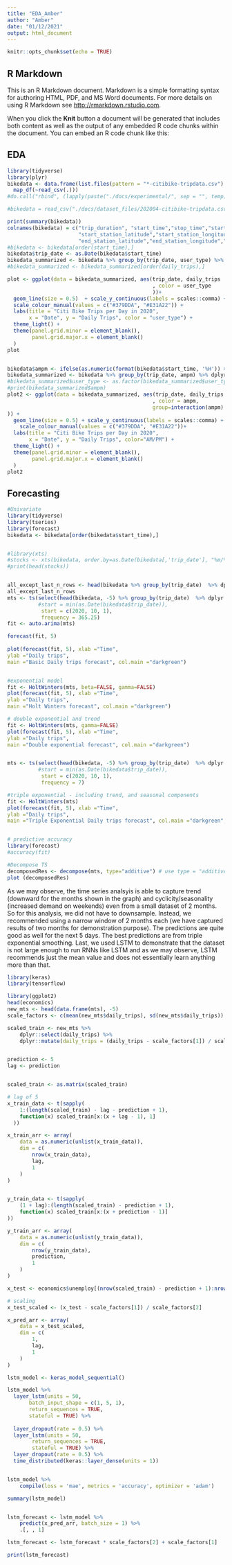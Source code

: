 ```yaml
---
title: "EDA_Amber"
author: "Amber"
date: "01/12/2021"
output: html_document
---
```


```r
knitr::opts_chunk$set(echo = TRUE)
```

## R Markdown

This is an R Markdown document. Markdown is a simple formatting syntax for authoring HTML, PDF, and MS Word documents. For more details on using R Markdown see <http://rmarkdown.rstudio.com>.

When you click the **Knit** button a document will be generated that includes both content as well as the output of any embedded R code chunks within the document. You can embed an R code chunk like this:

## EDA
```r
library(tidyverse)
library(plyr)
bikedata <- data.frame(list.files(pattern = "*-citibike-tripdata.csv") %>% 
  map_df(~read_csv(.)))
#do.call("rbind", (lapply(paste("./docs/experimental/", sep = "", temp), read.delim)))

#bikedata = read_csv("./docs/dataset_files/202004-citibike-tripdata.csv")

print(summary(bikedata))
colnames(bikedata) = c("trip_duration", "start_time","stop_time","start_station_id","start_station_name",
                       "start_station_latitude","start_station_longitude","end_station_id","end_station_name",
                       "end_station_latitude","end_station_longitude","bike_id","user_type","birth_year","gender")
#bikedata <- bikedata[order(start_time),]
bikedata$trip_date <- as.Date(bikedata$start_time)
bikedata_summarized <- bikedata %>% group_by(trip_date, user_type) %>% dplyr::summarise(daily_trips = n())
#bikedata_summarized <- bikedata_summarized[order(daily_trips),]

plot <- ggplot(data = bikedata_summarized, aes(trip_date, daily_trips
                                               , color = user_type
                                               ))+
  geom_line(size = 0.5)  + scale_y_continuous(labels = scales::comma) +
  scale_colour_manual(values = c("#379DDA", "#E31A22")) + 
  labs(title = "Citi Bike Trips per Day in 2020",
       x = "Date", y = "Daily Trips", color = "user_type") +
  theme_light() +
  theme(panel.grid.minor = element_blank(),
        panel.grid.major.x = element_blank()
  )
plot


bikedata$ampm <- ifelse(as.numeric(format(bikedata$start_time, '%H')) > 12, 'PM', 'AM')
bikedata_summarized <- bikedata %>% group_by(trip_date, ampm) %>% dplyr::summarise(daily_trips = n())
#bikedata_summarized$user_type <- as.factor(bikedata_summarized$user_type)
#print(bikedata_summarized$ampm)
plot2 <- ggplot(data = bikedata_summarized, aes(trip_date, daily_trips
                                               , color = ampm,
                                               group=interaction(ampm)
)) +
  geom_line(size = 0.5) + scale_y_continuous(labels = scales::comma) +
    scale_colour_manual(values = c("#379DDA", "#E31A22"))+
  labs(title = "Citi Bike Trips per Day in 2020",
       x = "Date", y = "Daily Trips", color="AM/PM") +
  theme_light() +
  theme(panel.grid.minor = element_blank(),
        panel.grid.major.x = element_blank()
  )
plot2

```

## Forecasting

```r
#Univariate
library(tidyverse)
library(tseries)
library(forecast)
bikedata <- bikedata[order(bikedata$start_time),]


#library(xts)
#stocks <- xts(bikedata, order.by=as.Date(bikedata[,'trip_date'], "%m/%d/%Y"))
#print(head(stocks))


all_except_last_n_rows <- head(bikedata %>% group_by(trip_date)  %>% dplyr::summarise(daily_trips = n()), -5)
all_except_last_n_rows
mts <- ts(select(head(bikedata, -5) %>% group_by(trip_date)  %>% dplyr::summarise(daily_trips = n()), c('daily_trips')),
          #start = min(as.Date(bikedata$trip_date)),
           start = c(2020, 10, 1),
           frequency = 365.25)
fit <- auto.arima(mts)

forecast(fit, 5)
   
plot(forecast(fit, 5), xlab ="Time",
ylab ="Daily trips",
main ="Basic Daily trips forecast", col.main ="darkgreen") 


#exponential model
fit <- HoltWinters(mts, beta=FALSE, gamma=FALSE)
plot(forecast(fit, 5), xlab ="Time",
ylab ="Daily trips",
main ="Holt Winters forecast", col.main ="darkgreen")

# double exponential and trend
fit <- HoltWinters(mts, gamma=FALSE)
plot(forecast(fit, 5), xlab ="Time",
ylab ="Daily trips",
main ="Double exponential forecast", col.main ="darkgreen")


mts <- ts(select(head(bikedata, -5) %>% group_by(trip_date)  %>% dplyr::summarise(daily_trips = n()), c('daily_trips')),
          #start = min(as.Date(bikedata$trip_date)),
           start = c(2020, 10, 1),
           frequency = 7)

#triple exponential - including trend, and seasonal components
fit <- HoltWinters(mts)
plot(forecast(fit, 5), xlab ="Time",
ylab ="Daily trips",
main ="Triple Exponential Daily trips forecast", col.main ="darkgreen", xlim=c(2020, 2020.25))


# predictive accuracy
library(forecast)
#accuracy(fit)

#Decompose TS
decomposedRes <- decompose(mts, type="additive") # use type = "additive" for additive components
plot (decomposedRes)


```
As we may observe, the time series analsyis is able to capture trend (downward for the months shown in the graph) and cyclicity/seasonality (increased demand on weekends) even from a small dataset of 2 months. So for this analysis, we did not have to downsample. Instead, we recommended using a narrow window of 2 months each (we have captured results of two months for demonstration purpose).
The predictions are quite good as well for the next 5 days. The best predictions are from triple exponential smoothing.
Last, we used LSTM to demonstrate that the dataset is not large enough to run RNNs like LSTM and as we may observe, LSTM recommends just the mean value and does not essentially learn anything more than that.
```r
library(keras)
library(tensorflow)

library(ggplot2)
head(economics)
new_mts <- head(data.frame(mts), -5)
scale_factors <- c(mean(new_mts$daily_trips), sd(new_mts$daily_trips))

scaled_train <- new_mts %>%
    dplyr::select(daily_trips) %>%
    dplyr::mutate(daily_trips = (daily_trips - scale_factors[1]) / scale_factors[2])


prediction <- 5
lag <- prediction


scaled_train <- as.matrix(scaled_train)

# lag of 5
x_train_data <- t(sapply(
    1:(length(scaled_train) - lag - prediction + 1),
    function(x) scaled_train[x:(x + lag - 1), 1]
  ))

x_train_arr <- array(
    data = as.numeric(unlist(x_train_data)),
    dim = c(
        nrow(x_train_data),
        lag,
        1
    )
)


y_train_data <- t(sapply(
    (1 + lag):(length(scaled_train) - prediction + 1),
    function(x) scaled_train[x:(x + prediction - 1)]
))

y_train_arr <- array(
    data = as.numeric(unlist(y_train_data)),
    dim = c(
        nrow(y_train_data),
        prediction,
        1
    )
)

x_test <- economics$unemploy[(nrow(scaled_train) - prediction + 1):nrow(scaled_train)]

# scaling
x_test_scaled <- (x_test - scale_factors[1]) / scale_factors[2]

x_pred_arr <- array(
    data = x_test_scaled,
    dim = c(
        1,
        lag,
        1
    )
)

lstm_model <- keras_model_sequential()

lstm_model %>%
  layer_lstm(units = 50, 
       batch_input_shape = c(1, 5, 1), 
       return_sequences = TRUE,
       stateful = TRUE) %>%
  
  layer_dropout(rate = 0.5) %>%
  layer_lstm(units = 50,
        return_sequences = TRUE,
        stateful = TRUE) %>%
  layer_dropout(rate = 0.5) %>%
  time_distributed(keras::layer_dense(units = 1))


lstm_model %>%
    compile(loss = 'mae', metrics = 'accuracy', optimizer = 'adam')

summary(lstm_model)


lstm_forecast <- lstm_model %>%
    predict(x_pred_arr, batch_size = 1) %>%
    .[, , 1]

lstm_forecast <- lstm_forecast * scale_factors[2] + scale_factors[1]

print(lstm_forecast)





```